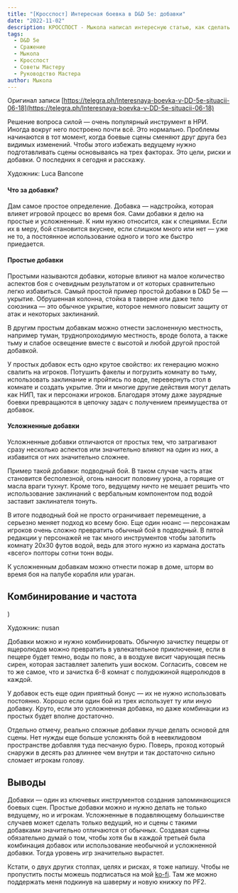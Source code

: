 ```yaml
---
title: "[Кросспост] Интересная боевка в D&D 5e: добавки"
date: "2022-11-02"
description: КРОССПОСТ - Мыкола написал интересную статью, как сделать боевку в пятой редакции интереснее.
tags: 
  - D&D 5e
  - Сражение
  - Мыкола
  - Кросспост
  - Советы Мастеру
  - Руководство Мастера
author: Мыкола
---
```


Оригинал записи [https://telegra.ph/Interesnaya-boevka-v-DD-5e-situacii-06-18](https://telegra.ph/Interesnaya-boevka-v-DD-5e-situacii-06-18)

Решение вопроса силой — очень популярный инструмент в НРИ. Иногда вокруг него построено почти всё. Это нормально. Проблемы начинаются в тот момент, когда боевые сцены сменяют друг друга без видимых изменений. Чтобы этого избежать ведущему нужно подготавливать сцены основываясь на трех факторах. Это цели, риски и добавки. О последних я сегодня и расскажу.



Художник: Luca Bancone

#### Что за добавки?

Дам самое простое определение. Добавка — надстройка, которая влияет игровой процесс во время боя. Сами добавки я делю на простые и усложненные. К ним нужно относится, как к специями. Если их в меру, бой становится вкуснее, если слишком много или нет — уже не то, а постоянное использование одного и того же быстро приедается.

#### Простые добавки


Простыми называются добавки, которые влияют на малое количество аспектов боя с очевидным результатом и от которых сравнительно легко избавиться. Самый простой пример простой добавки в D&D 5e — укрытие. Обрушенная колонна, стойка в таверне или даже тело союзника — это обычное укрытие, которое немного повысит защиту от атак и некоторых заклинаний.

В другим простым добавкам можно отнести заслоненную местность, например туман, труднопроходимую местность, вроде болота, а также тьму и слабое освещение вместе с высотой и любой другой простой добавкой.

У простых добавок есть одно крутое свойство: их генерацию можно свалить на игроков. Потушить факелы и погрузить комнату во тьму, использовать заклинание и пройтись по воде, перевернуть стол в комнате и создать укрытие. Эти и многие другие действия могут делать как НИП, так и персонажи игроков. Благодаря этому даже заурядные боевки превращаются в цепочку задач с получением преимущества от добавок.

#### Усложненные добавки


Усложненные добавки отличаются от простых тем, что затрагивают сразу несколько аспектов или значительно влияют на один из них, а избавится от них значительно сложнее.

Пример такой добавки: подводный бой. В таком случае часть атак становится бесполезной, огонь наносит половину урона, а горящие от масла враги тухнут. Кроме того, ведущему ничто не мешает решить что использование заклинаний с вербальным компонентом под водой заставит заклинателя тонуть.

В итоге подводный бой не просто ограничивает перемещение, а серьезно меняет подход ко всему бою. Еще один нюанс — персонажам игроков очень сложно превратить обычный бой в подводный. В пятой редакции у персонажей не так много инструментов чтобы затопить комнату 20х30 футов водой, ведь для этого нужно из кармана достать «всего» полторы сотни тонн воды.

К усложненным добавкам можно отнести пожар в доме, шторм во время боя на палубе корабля или ураган.

## Комбинирование и частота
)

Художник: nusan

Добавки можно и нужно комбинировать. Обычную зачистку пещеры от ящеролюдов можно превратить в увлекательное приключение, если в пещере будет темно, воды по пояс, а в воздухе висит чарующая песнь сирен, которая заставляет залепить уши воском. Согласить, совсем не то же самое, что и зачистка 6-8 комнат с полудюжиной ящеролюдов в каждой.

У добавок есть еще один приятный бонус — их не нужно использовать постоянно. Хорошо если один бой из трех использует ту или иную добавку. Круто, если это усложненная добавка, но даже комбинации из простых будет вполне достаточно.

Отдельно отмечу, реально сложные добавки лучше делать основой для сцены. Нет нужды еще больше усложнять бой в неевклидовом пространстве добавляя туда песчаную бурю. Поверь, проход который снаружи в десять раз длиннее чем внутри и так достаточно сильно сломает игрокам голову.

## Выводы

Добавки — один из ключевых инструментов создания запоминающихся боевых сцен. Простые добавки можно и нужно делать не только ведущему, но и игрокам. Усложненные в подавляющему большинстве случаев может сделать только ведущий, но и сцены с такими добавками значительно отличаются от обычных. Создавая сцены обязательно думай о том, чтобы хотя бы в каждой третьей была комбинация добавок или использование необычной и усложненной добавки. Тогда уровень игр значительно вырастет.

Кстати, о двух других столпах, целях и рисках, я тоже напишу. Чтобы не пропустить посты можешь подписаться на мой [ko-fi](https://ko-fi.com/rendrom). Там же можно поддержать меня подкинув на шаверму и новую книжку по PF2.
